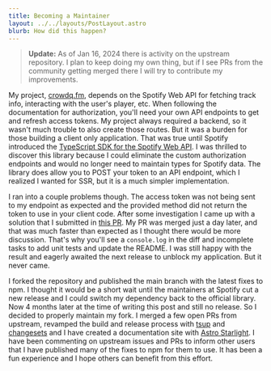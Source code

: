 ```yaml
---
title: Becoming a Maintainer
layout: ../../layouts/PostLayout.astro
blurb: How did this happen?
---
```


> **Update:** As of Jan 16, 2024 there is activity on the upstream repository. I
> plan to keep doing my own thing, but if I see PRs from the community getting
> merged there I will try to contribute my improvements.

My project, [crowdq.fm](/projects/crowdq-fm), depends on the Spotify Web API for fetching track info, interacting with the user's player, etc. When following the documentation for authorization, you'll need your own API endpoints to get and refresh access tokens. My project always required a backend, so it wasn't much trouble to also create those routes. But it was a burden for those building a client only application. That was true until Spotify introduced the [TypeScript SDK for the Spotify Web API](https://developer.spotify.com/blog/2023-07-03-typescript-sdk). I was thrilled to discover this library because I could eliminate the custom authorization endpoints and would no longer need to maintain types for Spotify data. The library does allow you to POST your token to an API endpoint, which I realized I wanted for SSR, but it is a much simpler implementation.

I ran into a couple problems though. The access token was not being sent to my endpoint as expected and the provided method did not return the token to use in your client code. After some investigation I came up with a solution that I submitted in [this PR](https://github.com/spotify/spotify-web-api-ts-sdk/pull/78/files). My PR was merged just a day later, and that was much faster than expected as I thought there would be more discussion. That's why you'll see a `console.log` in the diff and incomplete tasks to add unit tests and update the README. I was still happy with the result and eagerly awaited the next release to unblock my application. But it never came.

I forked the repository and published the main branch with the latest fixes to npm. I thought it would be a short wait until the maintainers at Spotify cut a new release and I could switch my dependency back to the official library. Now 4 months later at the time of writing this post and still no release. So I decided to properly maintain my fork. I merged a few open PRs from upstream, revamped the build and release process with [tsup](https://tsup.egoist.dev) and [changesets](https://github.com/changesets/changesets) and I have created a documentation site with [Astro Starlight](https://starlight.astro.build). I have been commenting on upstream issues and PRs to inform other users that I have published many of the fixes to npm for them to use. It has been a fun experience and I hope others can benefit from this effort.
